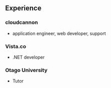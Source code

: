 ## Experience

### cloudcannon

* application engineer, web developer, support

### Vista.co

* .NET developer

### Otago University

* Tutor